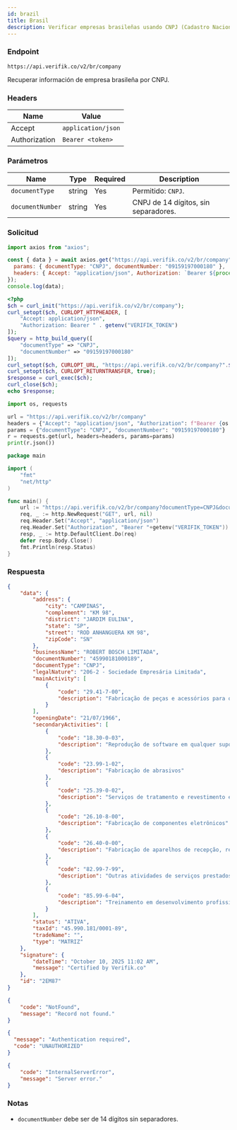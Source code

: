 ```yaml
---
id: brazil
title: Brasil
description: Verificar empresas brasileñas usando CNPJ (Cadastro Nacional da Pessoa Jurídica)
---
```



### Endpoint

```
https://api.verifik.co/v2/br/company
```

Recuperar información de empresa brasileña por CNPJ.

### Headers

| Name | Value |
| --- | --- |
| Accept | `application/json` |
| Authorization | `Bearer <token>` |

### Parámetros

| Name | Type | Required | Description |
| --- | --- | --- | --- |
| `documentType` | string | Yes | Permitido: `CNPJ`. |
| `documentNumber` | string | Yes | CNPJ de 14 dígitos, sin separadores. |

### Solicitud

<Tabs>
  <TabItem value="node" label="Node.js">

```javascript
import axios from "axios";

const { data } = await axios.get("https://api.verifik.co/v2/br/company", {
  params: { documentType: "CNPJ", documentNumber: "09159197000180" },
  headers: { Accept: "application/json", Authorization: `Bearer ${process.env.VERIFIK_TOKEN}` },
});
console.log(data);
```

  </TabItem>
  <TabItem value="php" label="PHP">

```php
<?php
$ch = curl_init("https://api.verifik.co/v2/br/company");
curl_setopt($ch, CURLOPT_HTTPHEADER, [
    "Accept: application/json",
    "Authorization: Bearer " . getenv("VERIFIK_TOKEN")
]);
$query = http_build_query([
    "documentType" => "CNPJ",
    "documentNumber" => "09159197000180"
]);
curl_setopt($ch, CURLOPT_URL, "https://api.verifik.co/v2/br/company?".$query);
curl_setopt($ch, CURLOPT_RETURNTRANSFER, true);
$response = curl_exec($ch);
curl_close($ch);
echo $response;
```

  </TabItem>
  <TabItem value="python" label="Python">

```python
import os, requests

url = "https://api.verifik.co/v2/br/company"
headers = {"Accept": "application/json", "Authorization": f"Bearer {os.getenv('VERIFIK_TOKEN')}"}
params = {"documentType": "CNPJ", "documentNumber": "09159197000180"}
r = requests.get(url, headers=headers, params=params)
print(r.json())
```

  </TabItem>
  <TabItem value="go" label="Go">

```go
package main

import (
    "fmt"
    "net/http"
)

func main() {
    url := "https://api.verifik.co/v2/br/company?documentType=CNPJ&documentNumber=09159197000180"
    req, _ := http.NewRequest("GET", url, nil)
    req.Header.Set("Accept", "application/json")
    req.Header.Set("Authorization", "Bearer "+getenv("VERIFIK_TOKEN"))
    resp, _ := http.DefaultClient.Do(req)
    defer resp.Body.Close()
    fmt.Println(resp.Status)
}
```

  </TabItem>
</Tabs>

### Respuesta

<Tabs>
  <TabItem value="200" label="200">

```json
{
    "data": {
        "address": {
            "city": "CAMPINAS",
            "complement": "KM 98",
            "district": "JARDIM EULINA",
            "state": "SP",
            "street": "ROD ANHANGUERA KM 98",
            "zipCode": "SN"
        },
        "businessName": "ROBERT BOSCH LIMITADA",
        "documentNumber": "45990181000189",
        "documentType": "CNPJ",
        "legalNature": "206-2 - Sociedade Empresária Limitada",
        "mainActivity": [
            {
                "code": "29.41-7-00",
                "description": "Fabricação de peças e acessórios para o sistema motor de veículos automotores"
            }
        ],
        "openingDate": "21/07/1966",
        "secondaryActivities": [
            {
                "code": "18.30-0-03",
                "description": "Reprodução de software em qualquer suporte"
            },
            {
                "code": "23.99-1-02",
                "description": "Fabricação de abrasivos"
            },
            {
                "code": "25.39-0-02",
                "description": "Serviços de tratamento e revestimento em metais"
            },
            {
                "code": "26.10-8-00",
                "description": "Fabricação de componentes eletrônicos"
            },
            {
                "code": "26.40-0-00",
                "description": "Fabricação de aparelhos de recepção, reprodução, gravação e amplificação de áudio e vídeo"
            },
            {
                "code": "82.99-7-99",
                "description": "Outras atividades de serviços prestados principalmente às empresas não especificadas anteriormente"
            },
            {
                "code": "85.99-6-04",
                "description": "Treinamento em desenvolvimento profissional e gerencial"
            }
        ],
        "status": "ATIVA",
        "taxId": "45.990.181/0001-89",
        "tradeName": "",
        "type": "MATRIZ"
    },
    "signature": {
        "dateTime": "October 10, 2025 11:02 AM",
        "message": "Certified by Verifik.co"
    },
    "id": "2EM87"
}
```

  </TabItem>
  <TabItem value="404" label="404">

```json
{
    "code": "NotFound",
    "message": "Record not found."
}
```

  </TabItem>
  <TabItem value="401" label="401">

```json
{
  "message": "Authentication required",
  "code": "UNAUTHORIZED"
}
```

  </TabItem>
  <TabItem value="500" label="500">

```json
{
    "code": "InternalServerError",
    "message": "Server error."
}
```

  </TabItem>
</Tabs>

### Notas

- `documentNumber` debe ser de 14 dígitos sin separadores.